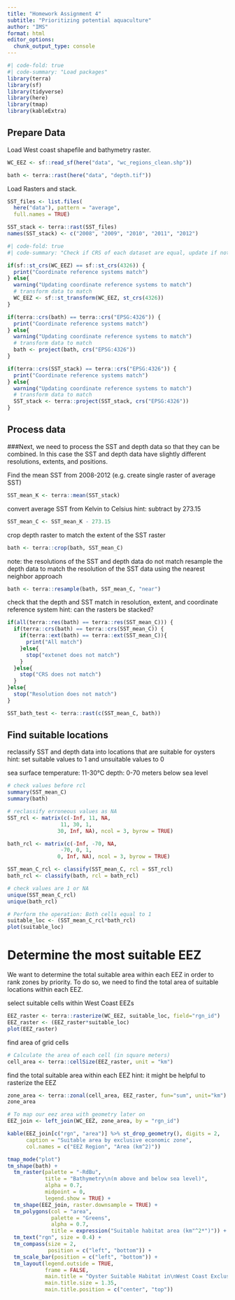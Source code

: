 ```yaml
---
title: "Homework Assignment 4"
subtitle: "Prioritizing potential aquaculture"
author: "IMS"
format: html
editor_options: 
  chunk_output_type: console
---
```


```r
#| code-fold: true
#| code-summary: "Load packages"
library(terra)
library(sf)
library(tidyverse)
library(here)
library(tmap)
library(kableExtra)
```


## Prepare Data

Load West coast shapefile and bathymetry raster.
```r
WC_EEZ <- sf::read_sf(here("data", "wc_regions_clean.shp"))

bath <- terra::rast(here("data", "depth.tif"))
```

Load Rasters and stack.

```r
SST_files <- list.files(
  here("data"), pattern = "average", 
  full.names = TRUE)

SST_stack <- terra::rast(SST_files)
names(SST_stack) <- c("2008", "2009", "2010", "2011", "2012")
```

```r
#| code-fold: true
#| code-summary: "Check if CRS of each dataset are equal, update if not"

if(sf::st_crs(WC_EEZ) == sf::st_crs(4326)) {
  print("Coordinate reference systems match")
} else{
  warning("Updating coordinate reference systems to match")
  # transform data to match
  WC_EEZ <- sf::st_transform(WC_EEZ, st_crs(4326))
}

if(terra::crs(bath) == terra::crs("EPSG:4326")) {
  print("Coordinate reference systems match")
} else{
  warning("Updating coordinate reference systems to match")
  # transform data to match
  bath <- project(bath, crs("EPSG:4326"))
}

if(terra::crs(SST_stack) == terra::crs("EPSG:4326")) {
  print("Coordinate reference systems match")
} else{
  warning("Updating coordinate reference systems to match")
  # transform data to match
  SST_stack <- terra::project(SST_stack, crs("EPSG:4326"))
}
```


## Process data

###Next, we need to process the SST and depth data so that they can be combined. In this case the SST and depth data have slightly different resolutions, extents, and positions.

Find the mean SST from 2008-2012 (e.g. create single raster of average SST)
```r
SST_mean_K <- terra::mean(SST_stack)
```

convert average SST from Kelvin to Celsius
hint: subtract by 273.15

```r
SST_mean_C <- SST_mean_K - 273.15
```

crop depth raster to match the extent of the SST raster

```r
bath <- terra::crop(bath, SST_mean_C)
```

note: the resolutions of the SST and depth data do not match
resample the depth data to match the resolution of the SST data using the nearest neighbor approach

```r
bath <- terra::resample(bath, SST_mean_C, "near")
```


check that the depth and SST match in resolution, extent, and coordinate reference system
hint: can the rasters be stacked?

```r
if(all(terra::res(bath) == terra::res(SST_mean_C))) {
  if(terra::crs(bath) == terra::crs(SST_mean_C)) {
    if(terra::ext(bath) == terra::ext(SST_mean_C)){
      print("All match")
    }else{
      stop("extenet does not match")
    }
  }else{
    stop("CRS does not match")
  }
}else{
  stop("Resolution does not match")
}
```

```r
SST_bath_test <- terra::rast(c(SST_mean_C, bath))
```

## Find suitable locations

reclassify SST and depth data into locations that are suitable for oysters
hint: set suitable values to 1 and unsuitable values to 0

sea surface temperature: 11-30°C
depth: 0-70 meters below sea level

```r
# check values before rcl
summary(SST_mean_C)
summary(bath)
```


```r
# reclassify erroneous values as NA
SST_rcl <- matrix(c(-Inf, 11, NA,
                 11, 30, 1,
                30, Inf, NA), ncol = 3, byrow = TRUE)

bath_rcl <- matrix(c(-Inf, -70, NA,
                 -70, 0, 1,
                0, Inf, NA), ncol = 3, byrow = TRUE)

SST_mean_C_rcl <- classify(SST_mean_C, rcl = SST_rcl)
bath_rcl <- classify(bath, rcl = bath_rcl)

# check values are 1 or NA
unique(SST_mean_C_rcl)
unique(bath_rcl)
```

```r
# Perform the operation: Both cells equal to 1
suitable_loc <- (SST_mean_C_rcl*bath_rcl)
plot(suitable_loc)
```

# Determine the most suitable EEZ

We want to determine the total suitable area within each EEZ in order to rank zones by priority. To do so, we need to find the total area of suitable locations within each EEZ.

select suitable cells within West Coast EEZs
```r
EEZ_raster <- terra::rasterize(WC_EEZ, suitable_loc, field="rgn_id")
EEZ_raster <- (EEZ_raster*suitable_loc)
plot(EEZ_raster)
```

find area of grid cells
```r
# Calculate the area of each cell (in square meters)
cell_area <- terra::cellSize(EEZ_raster, unit = "km")
```

find the total suitable area within each EEZ
hint: it might be helpful to rasterize the EEZ

```r
zone_area <- terra::zonal(cell_area, EEZ_raster, fun="sum", unit="km")
zone_area
```

```r
# To map our eez area with geometry later on
EEZ_join <- left_join(WC_EEZ, zone_area, by = "rgn_id")
```

```r
kable(EEZ_join[c("rgn", "area")] %>% st_drop_geometry(), digits = 2,
      caption = "Suitable area by exclusive economic zone", 
      col.names = c("EEZ Region", "Area (km^2)"))
```


```r
tmap_mode("plot")
tm_shape(bath) +
  tm_raster(palette = "-RdBu",
            title = "Bathymetry\n(m above and below sea level)",
            alpha = 0.7,
            midpoint = 0,
            legend.show = TRUE) +
  tm_shape(EEZ_join, raster.downsample = TRUE) +
  tm_polygons(col = "area",
              palette = "Greens",
              alpha = 0.7,
              title = expression("Suitable habitat area (km"^2*")")) +
  tm_text("rgn", size = 0.4) +
  tm_compass(size = 2,
             position = c("left", "bottom")) +
  tm_scale_bar(position = c("left", "bottom")) +
  tm_layout(legend.outside = TRUE,
            frame = FALSE,
            main.title = "Oyster Suitable Habitat in\nWest Coast Exclusive Economic Zones",
            main.title.size = 1.35,
            main.title.position = c("center", "top"))
```

